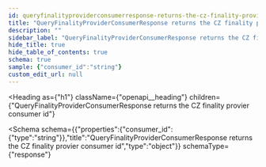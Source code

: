 ```yaml
---
id: queryfinalityproviderconsumerresponse-returns-the-cz-finality-provier-consumer-id
title: "QueryFinalityProviderConsumerResponse returns the CZ finality provier consumer id"
description: ""
sidebar_label: "QueryFinalityProviderConsumerResponse returns the CZ finality provier consumer id"
hide_title: true
hide_table_of_contents: true
schema: true
sample: {"consumer_id":"string"}
custom_edit_url: null
---
```



<Heading
  as={"h1"}
  className={"openapi__heading"}
  children={"QueryFinalityProviderConsumerResponse returns the CZ finality provier consumer id"}
>
</Heading>





<Schema
  schema={{"properties":{"consumer_id":{"type":"string"}},"title":"QueryFinalityProviderConsumerResponse returns the CZ finality provier consumer id","type":"object"}}
  schemaType={"response"}
>
  
</Schema>
            